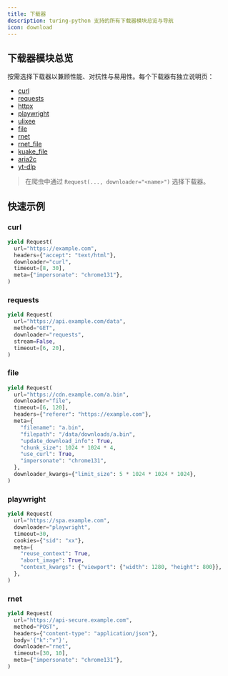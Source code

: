 ```yaml
---
title: 下载器
description: turing-python 支持的所有下载器模块总览与导航
icon: download
---
```


## 下载器模块总览

按需选择下载器以兼顾性能、对抗性与易用性。每个下载器有独立说明页：

- [curl](/turing-python/downloader/curl)
- [requests](/turing-python/downloader/requests)
- [httpx](/turing-python/downloader/httpx)
- [playwright](/turing-python/downloader/playwright)
- [ulixee](/turing-python/downloader/ulixee)
- [file](/turing-python/downloader/file)
- [rnet](/turing-python/downloader/rnet)
- [rnet_file](/turing-python/downloader/rnet-file)
- [kuake_file](/turing-python/downloader/kuake-file)
- [aria2c](/turing-python/downloader/aria2c)
- [yt-dlp](/turing-python/downloader/yt-dlp)

> 在爬虫中通过 `Request(..., downloader="<name>")` 选择下载器。


## 快速示例

### curl

```python
yield Request(
  url="https://example.com",
  headers={"accept": "text/html"},
  downloader="curl",
  timeout=[8, 30],
  meta={"impersonate": "chrome131"},
)
```

### requests

```python
yield Request(
  url="https://api.example.com/data",
  method="GET",
  downloader="requests",
  stream=False,
  timeout=[6, 20],
)
```

### file

```python
yield Request(
  url="https://cdn.example.com/a.bin",
  downloader="file",
  timeout=[6, 120],
  headers={"referer": "https://example.com"},
  meta={
    "filename": "a.bin",
    "filepath": "/data/downloads/a.bin",
    "update_download_info": True,
    "chunk_size": 1024 * 1024 * 4,
    "use_curl": True,
    "impersonate": "chrome131",
  },
  downloader_kwargs={"limit_size": 5 * 1024 * 1024 * 1024},
)
```

### playwright

```python
yield Request(
  url="https://spa.example.com",
  downloader="playwright",
  timeout=30,
  cookies={"sid": "xx"},
  meta={
    "reuse_context": True,
    "abort_image": True,
    "context_kwargs": {"viewport": {"width": 1280, "height": 800}},
  },
)
```

### rnet

```python
yield Request(
  url="https://api-secure.example.com",
  method="POST",
  headers={"content-type": "application/json"},
  body='{"k":"v"}',
  downloader="rnet",
  timeout=[30, 10],
  meta={"impersonate": "chrome131"},
)
```


